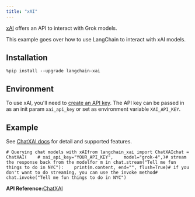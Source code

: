 ```yaml
---
title: "xAI"
---
```


[xAI](https://console.x.ai) offers an API to interact with Grok models.

This example goes over how to use LangChain to interact with xAI models.

## Installation

```
%pip install --upgrade langchain-xai
```

## Environment

To use xAI, you'll need to [create an API key](https://console.x.ai/). The API key can be passed in as an init param `xai_api_key` or set as environment variable `XAI_API_KEY`.

## Example

See [ChatXAI docs](/oss/integrations/chat/xai) for detail and supported features.

```
# Querying chat models with xAIfrom langchain_xai import ChatXAIchat = ChatXAI(    # xai_api_key="YOUR_API_KEY",    model="grok-4",)# stream the response back from the modelfor m in chat.stream("Tell me fun things to do in NYC"):    print(m.content, end="", flush=True)# if you don't want to do streaming, you can use the invoke method# chat.invoke("Tell me fun things to do in NYC")
```

**API Reference:**[ChatXAI](https://python.langchain.com/api_reference/xai/chat_models/langchain_xai.chat_models.ChatXAI.html)
